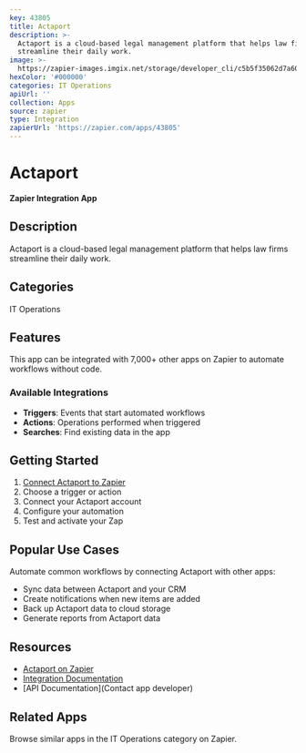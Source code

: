 ```yaml
---
key: 43805
title: Actaport
description: >-
  Actaport is a cloud-based legal management platform that helps law firms
  streamline their daily work.
image: >-
  https://zapier-images.imgix.net/storage/developer_cli/c5b5f35062d7a60dff92bb3cfcad8aea_2.png?auto=format%2Ccompress&ixlib=python-3.0.0&q=50
hexColor: '#000000'
categories: IT Operations
apiUrl: ''
collection: Apps
source: zapier
type: Integration
zapierUrl: 'https://zapier.com/apps/43805'
---
```

# Actaport

**Zapier Integration App**

## Description

Actaport is a cloud-based legal management platform that helps law firms streamline their daily work.

## Categories

IT Operations

## Features

This app can be integrated with 7,000+ other apps on Zapier to automate workflows without code.

### Available Integrations

- **Triggers**: Events that start automated workflows
- **Actions**: Operations performed when triggered
- **Searches**: Find existing data in the app

## Getting Started

1. [Connect Actaport to Zapier](https://zapier.com/apps/43805)
2. Choose a trigger or action
3. Connect your Actaport account
4. Configure your automation
5. Test and activate your Zap

## Popular Use Cases

Automate common workflows by connecting Actaport with other apps:

- Sync data between Actaport and your CRM
- Create notifications when new items are added
- Back up Actaport data to cloud storage
- Generate reports from Actaport data

## Resources

- [Actaport on Zapier](https://zapier.com/apps/43805)
- [Integration Documentation](https://zapier.com/apps/43805/integrations)
- [API Documentation](Contact app developer)

## Related Apps

Browse similar apps in the IT Operations category on Zapier.
